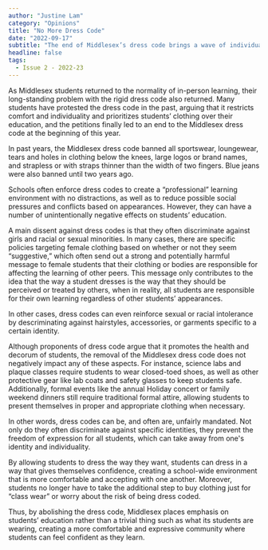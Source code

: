 ```yaml
---
author: "Justine Lam"
category: "Opinions"
title: "No More Dress Code"
date: "2022-09-17"
subtitle: "The end of Middlesex’s dress code brings a wave of individuality and comfort to learning."
headline: false
tags:
  - Issue 2 - 2022-23
---
```


As Middlesex students returned to the normality of in-person learning, their long-standing problem with the rigid dress code also returned. Many students have protested the dress code in the past, arguing that it restricts comfort and individuality and prioritizes students’ clothing over their education, and the petitions finally led to an end to the Middlesex dress code at the beginning of this year.

In past years, the Middlesex dress code banned all sportswear, loungewear, tears and holes in clothing below the knees, large logos or brand names, and strapless or with straps thinner than the width of two fingers. Blue jeans were also banned until two years ago.

Schools often enforce dress codes to create a “professional” learning environment with no distractions, as well as to reduce possible social pressures and conflicts based on appearances. However, they can have a number of unintentionally negative effects on students’ education.

A main dissent against dress codes is that they often discriminate against girls and racial or sexual minorities. In many cases, there are specific policies targeting female clothing based on whether or not they seem “suggestive,” which often send out a strong and potentially harmful message to female students that their clothing or bodies are responsible for affecting the learning of other peers. This message only contributes to the idea that the way a student dresses is the way that they should be perceived or treated by others, when in reality, all students are responsible for their own learning regardless of other students’ appearances.

In other cases, dress codes can even reinforce sexual or racial intolerance by descriminating against hairstyles, accessories, or garments specific to a certain identity.

Although proponents of dress code argue that it promotes the health and decorum of students, the removal of the Middlesex dress code does not negatively impact any of these aspects. For instance, science labs and plaque classes require students to wear closed-toed shoes, as well as other protective gear like lab coats and safety glasses to keep students safe. Additionally, formal events like the annual Holiday concert or family weekend dinners still require traditional formal attire, allowing students to present themselves in proper and appropriate clothing when necessary.

In other words, dress codes can be, and often are, unfairly mandated. Not only do they often discriminate against specific identities, they prevent the freedom of expression for all students, which can take away from one's identity and individuality.

By allowing students to dress the way they want, students can dress in a way that gives themselves confidence, creating a school-wide environment that is more comfortable and accepting with one another. Moreover, students no longer have to take the additional step to buy clothing just for “class wear” or worry about the risk of being dress coded.

Thus, by abolishing the dress code, Middlesex places emphasis on students’ education rather than a trivial thing such as what its students are wearing, creating a more comfortable and expressive community where students can feel confident as they learn.
